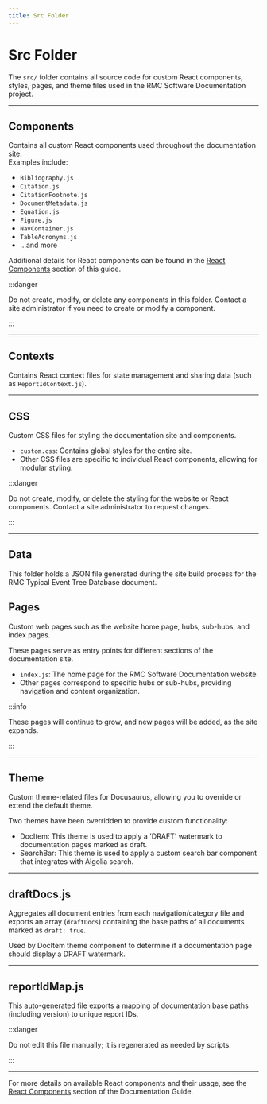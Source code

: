 ```yaml
---
title: Src Folder
---
```


# Src Folder

The `src/` folder contains all source code for custom React components, styles, pages, and theme files used in the RMC Software Documentation project.

---

## Components

Contains all custom React components used throughout the documentation site.  
Examples include:

- `Bibliography.js`
- `Citation.js`
- `CitationFootnote.js`
- `DocumentMetadata.js`
- `Equation.js`
- `Figure.js`
- `NavContainer.js`
- `TableAcronyms.js`
- ...and more

Additional details for React components can be found in the [React Components](./12-react-components.mdx) section of this guide.

:::danger

Do not create, modify, or delete any components in this folder. Contact a site administrator if you need to create or modify a component.

:::

---

## Contexts

Contains React context files for state management and sharing data (such as `ReportIdContext.js`).

---

## CSS

Custom CSS files for styling the documentation site and components.

- `custom.css`: Contains global styles for the entire site.
- Other CSS files are specific to individual React components, allowing for modular styling.

:::danger

Do not create, modify, or delete the styling for the website or React components. Contact a site administrator to request changes.

:::

---

## Data

This folder holds a JSON file generated during the site build process for the RMC Typical Event Tree Database document.

## Pages

Custom web pages such as the website home page, hubs, sub-hubs, and index pages.

These pages serve as entry points for different sections of the documentation site.

- `index.js`: The home page for the RMC Software Documentation website.
- Other pages correspond to specific hubs or sub-hubs, providing navigation and content organization.

:::info

These pages will continue to grow, and new pages will be added, as the site expands.

:::

---

## Theme

Custom theme-related files for Docusaurus, allowing you to override or extend the default theme.

Two themes have been overridden to provide custom functionality:

- DocItem: This theme is used to apply a 'DRAFT' watermark to documentation pages marked as draft.
- SearchBar: This theme is used to apply a custom search bar component that integrates with Algolia search.

---

## draftDocs.js

Aggregates all document entries from each navigation/category file and exports an array (`draftDocs`) containing the base paths of all documents marked as `draft: true`.

Used by DocItem theme component to determine if a documentation page should display a DRAFT watermark.

---

## reportIdMap.js

This auto-generated file exports a mapping of documentation base paths (including version) to unique report IDs.

:::danger

Do not edit this file manually; it is regenerated as needed by scripts.

:::

---

For more details on available React components and their usage, see the [React Components](./12-react-components.mdx) section of the Documentation Guide.
